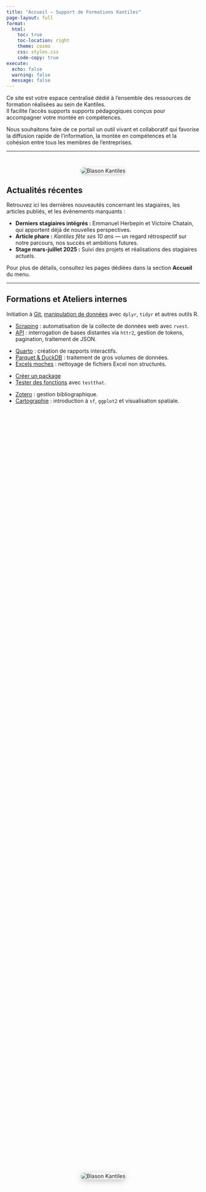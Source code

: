 ```yaml
---
title: "Accueil — Support de Formations Kantiles"
page-layout: full
format:
  html:
    toc: true
    toc-location: right
    theme: cosmo
    css: styles.css
    code-copy: true
execute:
  echo: false
  warning: false
  message: false
---
```





Ce site est votre espace centralisé dédié à l’ensemble des ressources de formation réalisées au sein de Kantiles.  
Il facilite l’accès supports supports pédagogiques conçus pour accompagner votre montée en compétences.

Nous souhaitons faire de ce portail un outil vivant et collaboratif qui favorise la diffusion rapide de l’information, la montée en compétences et la cohésion entre tous les membres de l'entreprises.  

---


<div style="text-align:center; margin-top: 3em;">
  <img src="logo_kantiles.png" alt="Blason Kantiles" style="max-width:200px; border-radius: 10px; box-shadow: 0 2px 8px rgba(0,0,0,0.2);" />
</div>

## Actualités récentes

Retrouvez ici les dernières nouveautés concernant les stagiaires, les articles publiés, et les événements marquants :

- **Derniers stagiaires intégrés :** Emmanuel Herbepin et Victoire Chatain, qui apportent déjà de nouvelles perspectives.  
- **Article phare :** *Kantiles fête ses 10 ans* — un regard rétrospectif sur notre parcours, nos succès et ambitions futures.  
- **Stage mars-juillet 2025 :** Suivi des projets et réalisations des stagiaires actuels.

Pour plus de détails, consultez les pages dédiées dans la section **Accueil** du menu.

---

## Formations et Ateliers internes


::: {.callout title="Code"}
Initiation à [Git](`R_git.qmd`), [manipulation de données](R_dplyr_tidyr.qmd) avec `dplyr`, `tidyr` et autres outils R.
:::

::: {.callout title="Données"}
- [Scraping](scrap.qmd) : automatisation de la collecte de données web avec `rvest`.  
- [API](api.qmd) : interrogation de bases distantes via `httr2`, gestion de tokens, pagination, traitement de JSON.
:::

::: {.callout title="Format"}
- [Quarto](quarto.qmd) : création de rapports interactifs.  
- [Parquet & DuckDB](parquet.qmd) : traitement de gros volumes de données.  
- [Excels moches](fichier_moches.qmd) : nettoyage de fichiers Excel non structurés.
:::

::: {.callout title="Packages R"}
- [Créer un package](package.qmd)  
- [Tester des fonctions](test_package.qmd) avec `testthat`.
:::

::: {.callout title="Autres"}
- [Zotero](zotero.qmd) : gestion bibliographique.  
- [Cartographie](cartographie.qmd) : introduction à `sf`, `ggplot2` et visualisation spatiale.
:::





<div style="
  display: flex;
  flex-direction: column;
  align-items: center;
  justify-content: center;
  height: 100vh;
  margin: 0;
  padding: 0;
">

  <img src="kantiles_blason.png" alt="Blason Kantiles"
       style="max-width: 400px;
              border-radius: 12px;
              box-shadow: 0 4px 16px rgba(0,0,0,0.25);" />
</div>
